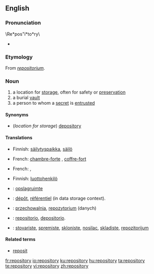 ==English==
{{wikipedia}}

===Pronunciation===
\Re*pos"i*to*ry\
* {{audio|en-us-repository.ogg|Audio (US)}}

===Etymology===
From {{LL.}} ''[[repositorium]]''.

===Noun===
{{en-noun|repositories}}

# a location for [[storage]], often for safety or [[preservation]]
# a burial [[vault]]
# a person to whom a [[secret]] is [[entrusted]]

====Synonyms====
* (''location for storage'') [[depository]]

====Translations====
{{trans-top|a location for storage, often for safety or preservation}}
* Finnish: [[säilytyspaikka]], [[säilö]]
{{trans-mid}}
* French: [[chambre-forte]] {{f}}, [[coffre-fort]] {{m}}
{{trans-bottom}}

{{trans-top|a burial vault}}
* French: {{t+|fr|tombeau|m}}, {{t+|fr|mausolée|m}}
{{trans-mid}}
{{trans-bottom}}

{{trans-top|a person to whom a secret is entrusted}}
* Finnish: [[luottohenkilö]]
{{trans-mid}}
{{trans-bottom}}

{{checktrans-top}}
* {{ttbc|Dutch}}: [[opslagruimte]]
* {{ttbc|French}}: [[dépôt]], [[référentiel]] (in data storage context).
* {{ttbc|Polish}}: [[przechowalnia]], [[repozytorium]] (danych)
{{checktrans-mid}}
* {{ttbc|Spanish}}: [[repositorio]], [[depositorio]].
* {{ttbc|Serbian}}: [[stovariste]], [[spremiste]], [[skloniste]], [[nosilac]], [[skladiste]], [[repozitorijum]]
{{checktrans-bottom}}

====Related terms====
* [[reposit]]

[[fr:repository]]
[[io:repository]]
[[ku:repository]]
[[hu:repository]]
[[ta:repository]]
[[te:repository]]
[[vi:repository]]
[[zh:repository]]